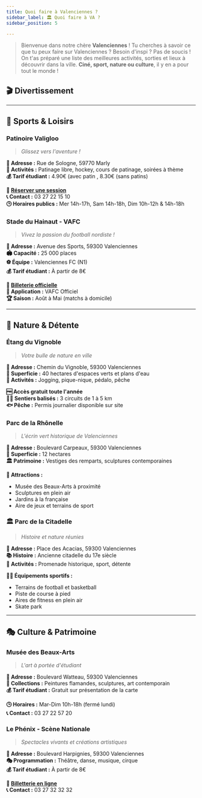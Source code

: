```yaml
---
title: Quoi faire à Valenciennes ?
sidebar_label: 🏛️ Quoi faire à VA ?
sidebar_position: 5

---
```


> Bienvenue dans notre chère **Valenciennes** ! Tu cherches à savoir ce que tu peux faire sur Valenciennes ? Besoin d'inspi ? Pas de soucis ! On t'as préparé une liste des meilleures activités, sorties et lieux à découvrir dans la ville. **Ciné, sport, nature ou culture**, il y en a pour tout le monde !


## 🎬 Divertissement


<PlaceCard
  place_name="Cinéma Pathé Valenciennes"
  place_city="Valenciennes"
  place_description="Se trouve juste en face de l'arrêt de tram Vosges. Séances en tarif étudiant à partir de 10,50€ ou 5€ si les places sont réservées via la Billetterie de l'UPHF !"
  place_photo_link="/img/valenciennes/cinema-pathe.webp"
  place_website_link="https://www.pathe.fr/cinemas/cinema-pathe-valenciennes"
  place_maps_link="https://maps.app.goo.gl/AKpo6x4QnwQzTa5a8"
  place_price_range="5-11 €"
/>

---

## 🏒 Sports & Loisirs

### Patinoire Valigloo
> *Glissez vers l'aventure !*


**📍 Adresse :** Rue de Sologne, 59770 Marly\
**🎯 Activités :** Patinage libre, hockey, cours de patinage, soirées à thème\
**💰 Tarif étudiant :** 4.90€ (avec patin , 8.30€ (sans patins)

**🎫 [Réserver une session](https://www.patinoire-valigloo.fr/)** \
**📞 Contact :** 03 27 22 15 10\
**🕒 Horaires publics :** Mer 14h-17h, Sam 14h-18h, Dim 10h-12h & 14h-18h

### Stade du Hainaut - VAFC
> *Vivez la passion du football nordiste !*


**📍 Adresse :** Avenue des Sports, 59300 Valenciennes\
**🏟️ Capacité :** 25 000 places\
**⚽ Équipe :** Valenciennes FC (N1)\
**💰 Tarif étudiant :** À partir de 8€

**🎫 [Billeterie officielle](https://www.va-fc.com/)**\
**📱 Application :** VAFC Officiel\
**🏆 Saison :** Août à Mai (matchs à domicile)

---

## 🌳 Nature & Détente

### Étang du Vignoble
> *Votre bulle de nature en ville*


**📍 Adresse :** Chemin du Vignoble, 59300 Valenciennes\
**🌅 Superficie :** 40 hectares d'espaces verts et plans d'eau\
**🎯 Activités :** Jogging, pique-nique, pédalo, pêche

**🆓 Accès gratuit toute l'année**\
**🚶‍♀️ Sentiers balisés :** 3 circuits de 1 à 5 km\
**🐟 Pêche :** Permis journalier disponible sur site  


### Parc de la Rhônelle
> *L'écrin vert historique de Valenciennes*


**📍 Adresse :** Boulevard Carpeaux, 59300 Valenciennes\
**🌳 Superficie :** 12 hectares\
**🏛️ Patrimoine :** Vestiges des remparts, sculptures contemporaines

**🎨 Attractions :**
- Musée des Beaux-Arts à proximité
- Sculptures en plein air
- Jardins à la française
- Aire de jeux et terrains de sport

### 🏛️ **Parc de la Citadelle**
> *Histoire et nature réunies*


**📍 Adresse :** Place des Acacias, 59300 Valenciennes\
**📚 Histoire :** Ancienne citadelle du 17e siècle\
**🎯 Activités :** Promenade historique, sport, détente

**🏃‍♂️ Équipements sportifs :**
- Terrains de football et basketball
- Piste de course à pied
- Aires de fitness en plein air
- Skate park

---

## 🎭 **Culture & Patrimoine**

### Musée des Beaux-Arts
> *L'art à portée d'étudiant*

**📍 Adresse :** Boulevard Watteau, 59300 Valenciennes\
**🎨 Collections :** Peintures flamandes, sculptures, art contemporain\
**💰 Tarif étudiant :** Gratuit sur présentation de la carte  

**🕒 Horaires :** Mar-Dim 10h-18h (fermé lundi)\
**📞 Contact :** 03 27 22 57 20  

### Le Phénix - Scène Nationale
> *Spectacles vivants et créations artistiques*

**📍 Adresse :** Boulevard Harpignies, 59300 Valenciennes\
**🎭 Programmation :** Théâtre, danse, musique, cirque\
**💰 Tarif étudiant :** À partir de 8€  

**🎫 [Billetterie en ligne](https://www.lephenix.fr/)**\
**📞 Contact :** 03 27 32 32 32
